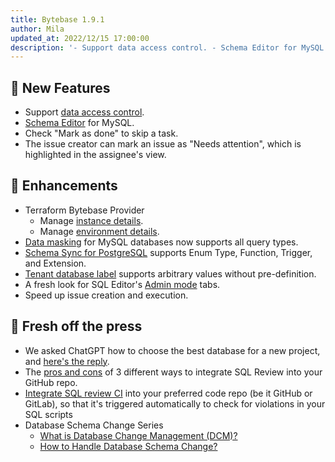```yaml
---
title: Bytebase 1.9.1
author: Mila
updated_at: 2022/12/15 17:00:00
description: '- Support data access control. - Schema Editor for MySQL. - Check Mark as done to skip a task. - Mark issue as Needs Attention.'
---
```


## 🚀 New Features

- Support [data access control](/security/database-permission/overview).
- [Schema Editor](/change-database/schema-editor) for MySQL.
- Check "Mark as done" to skip a task.
- The issue creator can mark an issue as "Needs attention", which is highlighted in the assignee's view.

## 🎄 Enhancements

- Terraform Bytebase Provider
  - Manage [instance details](https://registry.terraform.io/providers/bytebase/bytebase/latest/docs/resources/instance).
  - Manage [environment details](https://registry.terraform.io/providers/bytebase/bytebase/latest/docs/resources/environment).
- [Data masking](/security/data-masking/overview) for MySQL databases now supports all query types.
- [Schema Sync for PostgreSQL](/change-database/synchronize-schema) supports Enum Type, Function, Trigger, and Extension.
- [Tenant database label](/change-database/batch-change) supports arbitrary values without pre-definition.
- A fresh look for SQL Editor's [Admin mode](/sql-editor/admin-mode) tabs.
- Speed up issue creation and execution.

## 📰 Fresh off the press

- We asked ChatGPT how to choose the best database for a new project, and [here's the reply](/blog/how-to-choose-database-by-chatgpt).
- The [pros and cons](/blog/integrate-sql-review-into-github) of 3 different ways to integrate SQL Review into your GitHub repo.
- [Integrate SQL review CI](/tutorials/how-to-integrate-sql-review-into-gitlab-github-ci) into your preferred code repo (be it GitHub or GitLab), so that it's triggered automatically to check for violations in your SQL scripts
- Database Schema Change Series
  - [What is Database Change Management (DCM)?](/blog/what-is-database-change-management)
  - [How to Handle Database Schema Change?](/blog/how-to-handle-database-schema-change)

<IncludeBlock url="/docs/get-started/install/install-upgrade"></IncludeBlock>
